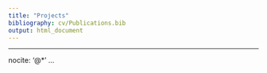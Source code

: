 ```yaml
---
title: "Projects"
bibliography: cv/Publications.bib
output: html_document
---
```


---
nocite: '@*'
...
